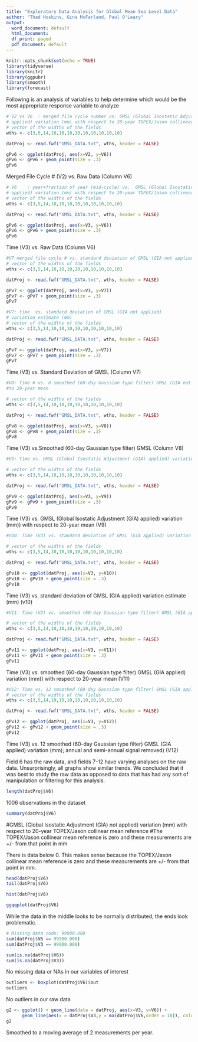 ---
title: "Exploratory Data Analysis for Global Mean Sea Level Data"
author: "Thad Hoskins, Gina McFarland, Paul O'Leary"
output:
  word_document: default
  html_document:
  df_print: paged
  pdf_document: default
---

```{r setup, include=FALSE}
knitr::opts_chunk$set(echo = TRUE)
library(tidyverse)
library(knitr)
library(ggpubr)
library(smooth)
library(forecast)
```

Following is an analysis of variables to help determine which would be the most appropriate response variable to analyze

```{r}
# V2 vs V6  : merged file cycle number vs. GMSL (Global Isostatic Adjustment (GIA) not 
# applied) variation (mm) with respect to 20-year TOPEX/Jason collinear mean reference
# vector of the widths of the fields
wths <- c(3,5,14,10,10,10,10,10,10,10,10,10)

datProj <- read.fwf("GMSL_DATA.txt", wths, header = FALSE)

gPv6 <- ggplot(datProj, aes(x=V2, y=V6))
gPv6 <- gPv6 + geom_point(size = .3)
gPv6
```
Merged File Cycle # (V2) vs. Raw Data (Column V6) 

```{r}
# V6    : year+fraction of year (mid-cycle) vs.  GMSL (Global Isostatic Adjustment (GIA) not 
# applied) variation (mm) with respect to 20-year TOPEX/Jason collinear mean reference
# vector of the widths of the fields
wths <- c(3,5,14,10,10,10,10,10,10,10,10,10)

datProj <- read.fwf("GMSL_DATA.txt", wths, header = FALSE)

gPv6 <- ggplot(datProj, aes(x=V3, y=V6))
gPv6 <- gPv6 + geom_point(size = .3)
gPv6
```
Time (V3) vs. Raw Data (Column V6)


```{r}
#V7 merged file cycle # vs. standard deviation of GMSL (GIA not applied) variation estimate (mm)
# vector of the widths of the fields
wths <- c(3,5,14,10,10,10,10,10,10,10,10,10)

datProj <- read.fwf("GMSL_DATA.txt", wths, header = FALSE)

gPv7 <- ggplot(datProj, aes(x=V3, y=V7))
gPv7 <- gPv7 + geom_point(size = .3)
gPv7
```
```{r}
#V7: time  vs. standard deviation of GMSL (GIA not applied) 
# variation estimate (mm)
# vector of the widths of the fields
wths <- c(3,5,14,10,10,10,10,10,10,10,10,10)

datProj <- read.fwf("GMSL_DATA.txt", wths, header = FALSE)

gPv7 <- ggplot(datProj, aes(x=V3, y=V7))
gPv7 <- gPv7 + geom_point(size = .3)
gPv7
```
Time (V3) vs. Standard Deviation of GMSL (Column V7)

```{r}
#V8: Time # vs. 8 smoothed (60-day Gaussian type filter) GMSL (GIA not applied) variation (mm)  with respect
#to 20-year mean

# vector of the widths of the fields
wths <- c(3,5,14,10,10,10,10,10,10,10,10,10)

datProj <- read.fwf("GMSL_DATA.txt", wths, header = FALSE)

gPv8 <- ggplot(datProj, aes(x=V3, y=V8))
gPv8 <- gPv8 + geom_point(size = .3)
gPv8
```
Time (V3) vs.Smoothed (60-day Gaussian type filter) GMSL (Column V8)

```{r}
#V9: Time vs. GMSL (Global Isostatic Adjustment (GIA) applied) variation (mm) )  with respect to 20-year mean

# vector of the widths of the fields
wths <- c(3,5,14,10,10,10,10,10,10,10,10,10)

datProj <- read.fwf("GMSL_DATA.txt", wths, header = FALSE)

gPv9 <- ggplot(datProj, aes(x=V3, y=V9))
gPv9 <- gPv9 + geom_point(size = .3)
gPv9
```

Time (V3) vs. GMSL (Global Isostatic Adjustment (GIA) applied) variation (mm)) with respect to 20-year mean (V9)


```{r}
#V10: Time (V3) vs. standard deviation of GMSL (GIA applied) variation estimate (mm)

# vector of the widths of the fields
wths <- c(3,5,14,10,10,10,10,10,10,10,10,10)

datProj <- read.fwf("GMSL_DATA.txt", wths, header = FALSE)

gPv10 <- ggplot(datProj, aes(x=V3, y=V10))
gPv10 <- gPv10 + geom_point(size = .3)
gPv10
```

 Time (V3) vs. standard deviation of GMSL (GIA applied) variation estimate (mm) (v10)

```{r}
#V11: Time (V3) vs. smoothed (60-day Gaussian type filter) GMSL (GIA applied) variation (mm)) with respect to 20-year mean

# vector of the widths of the fields
wths <- c(3,5,14,10,10,10,10,10,10,10,10,10)

datProj <- read.fwf("GMSL_DATA.txt", wths, header = FALSE)

gPv11 <- ggplot(datProj, aes(x=V3, y=V11))
gPv11 <- gPv11 + geom_point(size = .3)
gPv11
```
Time (V3) vs. smoothed (60-day Gaussian type filter) GMSL (GIA applied) variation (mm)) with respect to 20-year mean (V11)


```{r}
#V12: Time vs. 12 smoothed (60-day Gaussian type filter) GMSL (GIA applied) variation (mm); annual and semi-annual signal removed )  with respect to 20-year mean
# vector of the widths of the fields
wths <- c(3,5,14,10,10,10,10,10,10,10,10,10)

datProj <- read.fwf("GMSL_DATA.txt", wths, header = FALSE)

gPv12 <- ggplot(datProj, aes(x=V3, y=V12))
gPv12 <- gPv12 + geom_point(size = .3)
gPv12
```
Time (V3) vs. 12 smoothed (60-day Gaussian type filter) GMSL (GIA applied) variation (mm); annual and semi-annual signal removed) (V12) 

Field 6 has the raw data, and fields 7-12 have varying analyses on the raw data. Unsurprisingly, all
graphs show similar trends. We concluded that it was best to study the raw data as opposed to data that
has had any sort of manipulation or filtering for this analysis.

```{r}
length(datProj$V6)
```
1006 observations in the dataset
```{r}
summary(datProj$V6)
```
#GMSL (Global Isostatic Adjustment (GIA) not applied) variation (mm) with respect to 20-year TOPEX/Jason collinear mean reference
#The TOPEX/Jason collinear mean reference is zero and these measurements are +/- from that point in mm

There is data below 0. This makes sense because the TOPEX/Jason collinear mean reference is zero and these measurements are +/- from that point in mm.
```{r}
head(datProj$V6)
tail(datProj$V6)
```

```{r}
hist(datProj$V6)
```

```{r}
ggqqplot(datProj$V6)
```
While the data in the middle looks to be normally distributed, the ends look problematic.

```{r}
# Missing data code: 99900.000
sum(datProj$V6 == 99900.000)
sum(datProj$V3 == 99900.000)

sum(is.na(datProj$V6))
sum(is.na(datProj$V3))

```
No missing data or NAs in our variables of interest


```{r}
outliers <- boxplot(datProj$V6)$out
outliers
```
No outliers in our raw data

```{r}

g2 <- ggplot() + geom_line(data = datProj, aes(x=V3, y=V6)) + 
      geom_line(aes(x = datProj$V3,y = ma(datProj$V6,order = 18)), color = "blue")
g2

```
Smoothed to a moving average of 2 measurements per year. 